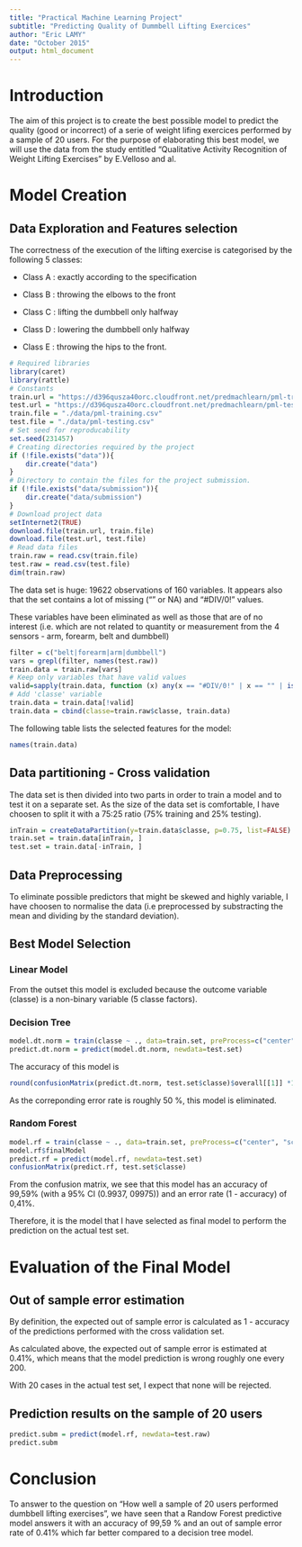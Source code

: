 ```yaml
---
title: "Practical Machine Learning Project"
subtitle: "Predicting Quality of Dummbell Lifting Exercices"
author: "Eric LAMY"
date: "October 2015"
output: html_document
---
```


# Introduction

The aim of this project is to create the best possible model to predict the quality (good or incorrect) of a serie of weight lifing exercices  performed by a sample of 20 users. For the purpose of elaborating this best model, we will use the data from the study entitled "Qualitative Activity Recognition of Weight Lifting Exercises" by E.Velloso and al. 

# Model Creation

## Data Exploration and Features selection

The correctness of the execution of the lifting exercise is categorised by the following 5 classes:

- Class A : exactly according to the specification

- Class B : throwing the elbows to the front

- Class C : lifting the dumbbell only halfway

- Class D : lowering the dumbbell only halfway

- Class E : throwing the hips to the front.

```r
# Required libraries
library(caret)
library(rattle)
# Constants
train.url = "https://d396qusza40orc.cloudfront.net/predmachlearn/pml-training.csv" 
test.url = "https://d396qusza40orc.cloudfront.net/predmachlearn/pml-testing.csv"
train.file = "./data/pml-training.csv"
test.file = "./data/pml-testing.csv"
# Set seed for reproducability
set.seed(231457)
# Creating directories required by the project
if (!file.exists("data")){
    dir.create("data")
}
# Directory to contain the files for the project submission.
if (!file.exists("data/submission")){
    dir.create("data/submission")
}
# Download project data
setInternet2(TRUE)
download.file(train.url, train.file)
download.file(test.url, test.file)
# Read data files
train.raw = read.csv(train.file)
test.raw = read.csv(test.file)
dim(train.raw)
```

The data set is huge: 19622 observations of 160 variables. It appears also that the set contains a lot of missing ("" or NA) and "#DIV/0!" values.

These variables have been eliminated as well as those that are of no interest (i.e. which are not related to quantity or measurement from the 4 sensors - arm, forearm, belt and dumbbell)

```r
filter = c("belt|forearm|arm|dumbbell")
vars = grepl(filter, names(test.raw))
train.data = train.raw[vars]
# Keep only variables that have valid values
valid=sapply(train.data, function (x) any(x == "#DIV/0!" | x == "" | is.na(x)))
# Add 'classe' variable
train.data = train.data[!valid]
train.data = cbind(classe=train.raw$classe, train.data)
```

The following table lists the selected features for the model:

```r
names(train.data)
```

## Data partitioning - Cross validation

The data set is then divided into two parts in order to train a model and to test it on a separate set.
As the size of the data set is comfortable, I have choosen to split it with a 75:25 ratio (75% training and 25% testing).

```r
inTrain = createDataPartition(y=train.data$classe, p=0.75, list=FALSE)
train.set = train.data[inTrain, ]
test.set = train.data[-inTrain, ]
```

## Data Preprocessing

To eliminate possible predictors that might be skewed and highly variable, I have choosen to normalise the data (i.e preprocessed by substracting the mean and dividing by the standard deviation). 

## Best Model Selection

### Linear Model

From the outset this model is excluded because the outcome variable (classe) is a non-binary variable (5 classe factors).

### Decision Tree

```r
model.dt.norm = train(classe ~ ., data=train.set, preProcess=c("center", "scale"), method="rpart")
predict.dt.norm = predict(model.dt.norm, newdata=test.set)
```

The accuracy of this model is 
```r
round(confusionMatrix(predict.dt.norm, test.set$classe)$overall[[1]] *100,2)
```

As the correponding error rate is roughly 50 %, this model is eliminated.

### Random Forest
```r
model.rf = train(classe ~ ., data=train.set, preProcess=c("center", "scale"), method="rf")
model.rf$finalModel
predict.rf = predict(model.rf, newdata=test.set)
confusionMatrix(predict.rf, test.set$classe)

```

From the confusion matrix, we see that this model has an accuracy of 99,59% (with a 95% CI (0.9937, 09975)) and an error rate (1 - accuracy) of 0,41%.

Therefore, it is the model that I have selected as final model to perform the prediction on the actual test set. 

# Evaluation of the Final Model 

## Out of sample error estimation 

By definition, the expected out of sample error is calculated as 1 - accuracy of the predictions performed with the cross validation set.

As calculated above, the expected out of sample error is estimated at 0.41%, which means that the model prediction is wrong roughly one every 200.

With 20 cases in the actual test set, I expect that none will be rejected.

## Prediction results on the sample of 20 users

```r
predict.subm = predict(model.rf, newdata=test.raw)
predict.subm

```

# Conclusion

To answer to the question on "How well a sample of 20 users performed dumbbell lifting exercises", we have seen that a Randow Forest predictive model answers it with an accuracy of 99,59 % and an out of sample error rate of 0.41% which far better compared to a decision tree model.

